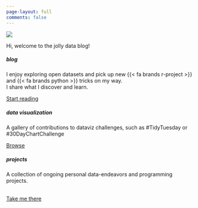 ```yaml
---
page-layout: full
comments: false
---
```


::: {.grid}

::: {.g-col-12 .g-col-md-10 .g-start-md-2}
![](assets/images/logo_dynamic_hero_transparent.png)
:::

::: {.g-col-12 .g-col-md-10 .g-start-md-2}

::: {.h1 #welcome-message-title}
Hi, welcome to the jolly data blog!
:::

:::


::: {.g-col-12 .g-col-md-4}
<div class="card mb-2">
<div class="card-body">
<h5 class="card-title">blog</h5>
<p class="card-text">I enjoy exploring open datasets and pick up new {{< fa brands r-project >}} and {{< fa brands python >}} tricks on my way.<br>I share what I discover and learn.</p>
<a href="posts.html" class="btn btn-info stretched-link">Start reading</a>
</div>
</div>
:::

::: {.g-col-12 .g-col-md-4}
<div class="card mb-2">
<div class="card-body">
<h5 class="card-title">data visualization</h5>
<p class="card-text">A gallery of contributions to dataviz challenges, such as #TidyTuesday or #30DayChartChallenge</p>
<a href="challenges.html" class="btn btn-warning stretched-link">Browse</a>
</div>
</div>
:::

::: {.g-col-12 .g-col-md-4}
<div class="card mb-2">
<div class="card-body">
<h5 class="card-title">projects</h5>
<p class="card-text">A collection of ongoing personal data-endeavors and programming projects.</p><br>
<a href="projects.html" class="btn btn-danger stretched-link">Take me there</a>
</div>
</div>
:::

:::

